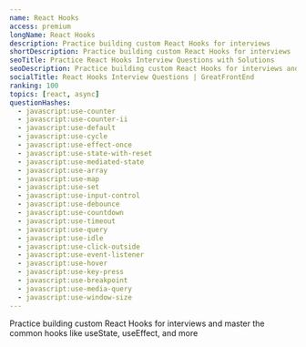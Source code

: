 ```yaml
---
name: React Hooks
access: premium
longName: React Hooks
description: Practice building custom React Hooks for interviews
shortDescription: Practice building custom React Hooks for interviews
seoTitle: Practice React Hooks Interview Questions with Solutions
seoDescription: Practice building custom React Hooks for interviews and master the common hooks like useState, useEffect, and more
socialTitle: React Hooks Interview Questions | GreatFrontEnd
ranking: 100
topics: [react, async]
questionHashes:
  - javascript:use-counter
  - javascript:use-counter-ii
  - javascript:use-default
  - javascript:use-cycle
  - javascript:use-effect-once
  - javascript:use-state-with-reset
  - javascript:use-mediated-state
  - javascript:use-array
  - javascript:use-map
  - javascript:use-set
  - javascript:use-input-control
  - javascript:use-debounce
  - javascript:use-countdown
  - javascript:use-timeout
  - javascript:use-query
  - javascript:use-idle
  - javascript:use-click-outside
  - javascript:use-event-listener
  - javascript:use-hover
  - javascript:use-key-press
  - javascript:use-breakpoint
  - javascript:use-media-query
  - javascript:use-window-size
---
```


Practice building custom React Hooks for interviews and master the common hooks like useState, useEffect, and more
